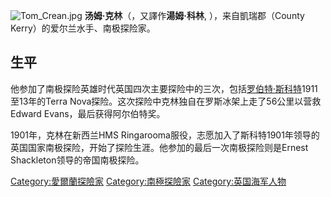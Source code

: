 [[File:Tom_Crean.jpg|thumb]]
'''汤姆·克林'''（{{lang-en|Tom Crean}}，又譯作'''湯姆·科林''', {{bd|1877年|7月20日|1938年|7月27日}}），来自凱瑞郡（County Kerry）的爱尔兰水手、南极探险家。

==生平==
他参加了南极探险英雄时代英国四次主要探险中的三次，包括[[罗伯特·斯科特|罗伯特·斯科特]]1911至13年的Terra Nova探险。这次探险中克林独自在罗斯冰架上走了56公里以营救Edward Evans，最后获得阿尔伯特奖。

1901年，克林在新西兰HMS Ringarooma服役，志愿加入了斯科特1901年领导的英国国家南极探险，开始了探险生涯。他参加的最后一次南极探险则是Ernest Shackleton领导的帝国南极探险。

{{南極探險}}
{{Authority control}}
{{DEFAULTSORT:Crean, Tom}}
[[Category:愛爾蘭探險家|Category:愛爾蘭探險家]]
[[Category:南極探險家|Category:南極探險家]]
[[Category:英国海军人物|Category:英国海军人物]]